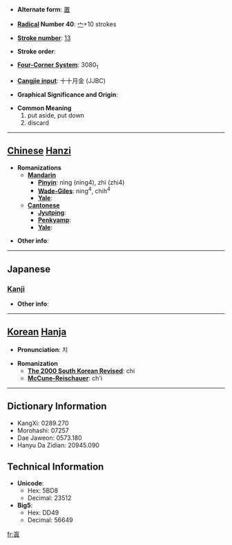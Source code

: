 * '''Alternate form''': [[置]]

* '''[[Wiktionary:Chinese radical index| Radical]] Number 40''': [[Wiktionary:Chinese radical index 宀|宀]]+10 strokes

* '''[[Wiktionary:Chinese total strokes index|Stroke number]]''': [[Wiktionary:Chinese total strokes index 13|13]]

* '''Stroke order''': 

* '''[[Wiktionary:Chinese four corner index|Four-Corner System]]''': 3080<sub>1</sub>

* '''[[Wiktionary:Chinese Cangjie index|Cangjie input]]''': 十十月金 (JJBC)

* '''Graphical Significance and Origin''': 

* '''Common Meaning'''
*#put aside, put down
*# discard


----

== [[Chinese]] [[Hanzi]] ==

* '''Romanizations'''
** '''[[Mandarin]]'''
*** '''[[Pinyin]]''': nìng (ning4), zhì (zhi4)
*** '''[[Wade-Giles]]''': ning<sup>4</sup>, chih<sup>4</sup>
*** '''[[Yale]]''': 
** '''[[Cantonese]]'''
*** '''[[Jyutping]]''':
*** '''[[Penkyamp]]''': 
*** '''[[Yale]]''': 

* '''Other info''': 

----

==Japanese==
===[[Kanji]]===
{{kanji|on readings=[[し]] (shi)
|kun readings=[[おく]] (oku), [[いれる]] (ireru), [[とめる]] (tomeru), [[すこる]] (sukoru)
}}

* '''Other info''':  

----

== [[Korean]] [[Hanja]] ==

* '''Pronunciation''': 치

* '''Romanization'''
** '''[[The 2000 South Korean Revised Romanization|The 2000 South Korean Revised]]''': chi
** '''[[McCune-Reischauer]]''': ch'i

----

== Dictionary Information ==

* KangXi: 0289.270
* Morohashi: 07257
* Dae Jaweon: 0573.180
* Hanyu Da Zidian: 20945.090

== Technical Information ==

* '''Unicode''':
** Hex: 5BD8
** Decimal: 23512
* '''Big5''':
** Hex: DD49
** Decimal: 56649

[[fr:寘]]
